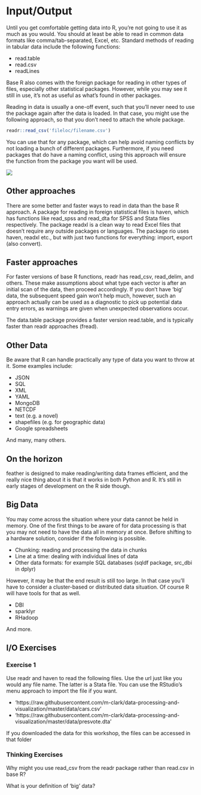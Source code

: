 
# Input/Output {#io}

Until you get comfortable getting data into R, you're not going to use it as much as you would.  You should at least be able to read in common data formats like comma/tab-separated, Excel, etc. Standard methods of reading in tabular data include the following functions:

- <span class="func">read.table</span>
- <span class="func">read.csv</span>
- <span class="func">readLines</span>

Base R also comes with the <span class="pack">foreign</span> package for reading in other types of files, especially other statistical packages. However, while you may see it still in use, it's not as useful as what's found in other packages.


<div class='note'>
Reading in data is usually a one-off event, such that you'll never need to use the package again after the data is loaded.  In that case, you might use the following approach, so that you don't need to attach the whole package.

```r
readr::read_csv('fileloc/filename.csv')
```

You can use that for any package, which can help avoid naming conflicts by not loading a bunch of different packages. Furthermore, if you need packages that do have a naming conflict, using this approach will ensure the function from the package you want will be used.

<img class='img-note' src="img/R.ico" style="display:block; margin: 0 auto;"> 
</div>

## Other approaches

There are some better and faster ways to read in data than the base R approach.  A package for reading in foreign statistical files is <span class="pack">haven</span>, which has functions like <span class="func">read_spss</span> and <span class="func">read_dta</span> for SPSS and Stata files respectively.  The package <span class="pack">readxl</span> is a clean way to read Excel files that doesn't require any outside packages or languages.  The package <span class="pack">rio</span> uses <span class="pack">haven</span>, <span class="pack">readxl</span> etc., but with just two functions for everything: <span class="func">import</span>, <span class="func">export</span> (also <span class="func">convert</span>).


## Faster approaches

For faster versions of base R functions, <span class="pack">readr</span> has <span class="func">read_csv</span>, <span class="func">read_delim</span>, and others.  These make assumptions about what type each vector is after an initial scan of the data, then proceed accordingly.  If you don't have 'big' data, the subsequent speed gain won't help much, however, such an approach actually can be used as a diagnostic to pick up potential data entry errors, as warnings are given when unexpected observations occur.

The <span class="pack">data.table</span> package provides a faster version <span class="func">read.table</span>, and is typically faster than <span class="pack">readr</span> approaches (<span class="func">fread</span>).


## Other Data

Be aware that R can handle practically any type of data you want to throw at it. Some examples include:

- JSON
- SQL
- XML
- YAML
- MongoDB
- NETCDF
- text (e.g. a novel)
- shapefiles (e.g. for geographic data)
- Google spreadsheets

And many, many others.


## On the horizon
 
<span class="pack">feather</span> is designed to make reading/writing data frames efficient, and the really nice thing about it is that it works in both Python and R. It's still in early stages of development on the R side though.


## Big Data

You may come across the situation where your data cannot be held in memory.  One of the first things to be aware of for data processing is that you may not need to have the data all in memory at once.  Before shifting to a hardware solution, consider if the following is possible.

- <span class="emph">Chunking</span>: reading and processing the data in chunks
- Line at a time: dealing with individual lines of data
- Other data formats: for example SQL databases (<span class="pack">sqldf</span> package, <span class="func">src_dbi</span> in <span class="pack">dplyr</span>)

However, it may be that the end result is still too large.  In that case you'll have to consider a cluster-based or distributed data situation.  Of course R will have tools for that as well.

- <span class="pack">DBI</span>
- <span class="pack">sparklyr</span>
- <span class="pack">RHadoop</span>

And more.

## I/O Exercises

### Exercise 1

Use <span class="">readr</span> and <span class="">haven</span> to read the following files. Use the url just like you would any file name.  The latter is a Stata file.  You can use the RStudio's menu approach to import the file if you want.

- 'https://raw.githubusercontent.com/m-clark/data-processing-and-visualization/master/data/cars.csv'
- 'https://raw.githubusercontent.com/m-clark/data-processing-and-visualization/master/data/presvote.dta'

If you downloaded the data for this workshop, the files can be accessed in that folder

### Thinking Exercises

Why might you use <span class="func">read_csv</span> from the <span class="pack">readr</span> package rather than <span class="func">read.csv</span> in base R?

What is your definition of 'big' data?